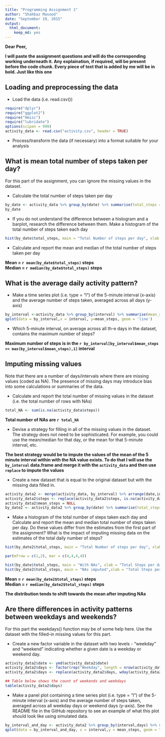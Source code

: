 ```yaml
---
title: "Programming Assignment 1"
author: "Shahbaz Masood"
date: "September 19, 2015"
output: 
  html_document: 
    keep_md: yes
---
```


**Dear Peer,**

**I will paste the assignment questions and will do the corresponding working underneath it. Any explaination, if required, will be present before the code chunk. Every piece of text that is added by me will be in bold. Just like this one**

## Loading and preprocessing the data

- Load the data (i.e. read.csv())

```r
require("dplyr")
require("ggplot2")
require("Hmisc")
require("lubridate")
options(scipen = 999)
activity_data <- read.csv("activity.csv", header = TRUE)
```

- Process/transform the data (if necessary) into a format suitable for your analysis

## What is mean total number of steps taken per day?

For this part of the assignment, you can ignore the missing values in the dataset.

- Calculate the total number of steps taken per day

```r
by_date <- activity_data %>% group_by(date) %>% summarise(total_steps = sum(steps, na.rm = TRUE))
by_date
```


- If you do not understand the difference between a histogram and a barplot, research the difference between them. Make a histogram of the total number of steps taken each day

```r
hist(by_date$total_steps, main = "Total Number of steps per day", xlab = "Number of steps per day")
```


- Calculate and report the mean and median of the total number of steps taken per day

**Mean = `r mean(by_date$total_steps)` steps**  
**Median = `r median(by_date$total_steps)` steps**

## What is the average daily activity pattern?

- Make a time series plot (i.e. type = "l") of the 5-minute interval (x-axis) and the average number of steps taken, averaged across all days (y-axis)
```r
by_interval <-activity_data %>% group_by(interval) %>% summarise(mean_steps = mean(steps, na.rm = TRUE))
qplot(data = by_interval,x = interval, y=mean_steps, geom = 'line')

```

- Which 5-minute interval, on average across all th-e days in the dataset, contains the maximum number of steps?

**Maximum number of steps is in the `r by_interval[by_interval$mean_steps == max(by_interval$mean_steps),1]` interval**

## Imputing missing values

Note that there are a number of days/intervals where there are missing values (coded as NA). The presence of missing days may introduce bias into some calculations or summaries of the data.

- Calculate and report the total number of missing values in the dataset (i.e. the total number of rows with NAs)

```r
total_NA <- sum(is.na(activity_data$steps))
```
**Total number of NAs are `r total_NA`**

- Devise a strategy for filling in all of the missing values in the dataset. The strategy does not need to be sophisticated. For example, you could use the mean/median for that day, or the mean for that 5-minute interval, etc.

**The best strategy would be to impute the values of the mean of the 5 minute interval within with the NA value exists.  To do that I will use the `by_interval` data.frame and merge it with the `activity_data` and then use `replace` to  impute the values ** 

- Create a new dataset that is equal to the original dataset but with the missing data filled in.
```r

activity_data2 <- merge(activity_data, by_interval) %>% arrange(date,interval)
activity_data2$steps <- replace(activity_data2$steps, is.na(activity_data2$steps), activity_data2$mean_steps)
activity_data2$mean_steps = NULL
by_date2 <- activity_data2 %>% group_by(date) %>% summarise(total_steps = sum(steps))

```


- Make a histogram of the total number of steps taken each day and Calculate and report the mean and median total number of steps taken per day. Do these values differ from the estimates from the first part of the assignment? What is the impact of imputing missing data on the estimates of the total daily number of steps?



```r
hist(by_date2$total_steps, main = "Total Number of steps per day", xlab = "Number of steps per day")
```

```r

par(mfrow = c(1,2), mar = c(4,4,4,4))

hist(by_date$total_steps, main = "With NAs", xlab = "Total Steps per day")
hist(by_date2$total_steps, main = "NAs imputed",xlab = "Total Steps per day")
```

**Mean = `r mean(by_date2$total_steps)` steps**  
**Median = `r median(by_date2$total_steps)` steps**

**The distribution tends to shift towards the mean after imputing NAs**


## Are there differences in activity patterns between weekdays and weekends?

For this part the weekdays() function may be of some help here. Use the dataset with the filled-in missing values for this part.

- Create a new factor variable in the dataset with two levels - "weekday" and "weekend" indicating whether a given date is a weekday or weekend day.
```r
activity_data2$date <- ymd(activity_data2$date)
activity_data2$days <- factor(rep("Weekday", length = nrow(activity_data2)), levels = c("Weekday","Weekend"))
activity_data2$days <- replace(activity_data2$days, wday(activity_data2$date) == 1 | wday(activity_data2$date)==7, as.factor("Weekend"))

## Table below shows the count of weekends and weekdays
table(activity_data2$days)

```
- Make a panel plot containing a time series plot (i.e. type = "l") of the 5-minute interval (x-axis) and the average number of steps taken, averaged across all weekday days or weekend days (y-axis). See the README file in the GitHub repository to see an example of what this plot should look like using simulated data.

```r
by_interval_and_day <- activity_data2 %>% group_by(interval,days) %>% summarise(mean_steps = mean(steps))
qplot(data = by_interval_and_day, x = interval,y = mean_steps, geom = "line", facets = days~.,ylab = "Mean Steps per interval")
```